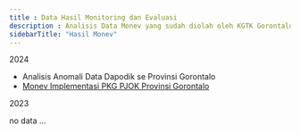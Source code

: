 ```yaml
---
title : Data Hasil Monitoring dan Evaluasi
description : Analisis Data Monev yang sudah diolah oleh KGTK Gorontalo
sidebarTitle: "Hasil Monev"
---
```


<Tip>2024</Tip>

- Analisis Anomali Data Dapodik se Provinsi Gorontalo
- [Monev Implementasi PKG PJOK Provinsi Gorontalo](http://s.id/MonevPJOK24)


<Tip>2023</Tip>

no data ...